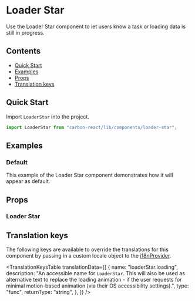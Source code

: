 

<Meta of={LoaderStarStories} />

# Loader Star

Use the Loader Star component to let users know a task or loading data is still in progress.

## Contents

- [Quick Start](#quick-start)
- [Examples](#examples)
- [Props](#props)
- [Translation keys](#translation-keys)

## Quick Start

Import `LoaderStar` into the project.

```javascript
import LoaderStar from "carbon-react/lib/components/loader-star";
```

## Examples

### Default

This example of the Loader Star component demonstrates how it will appear as default.

<Canvas of={LoaderStarStories.Default} />

## Props

### Loader Star

<ArgTypes of={LoaderStarStories} />

## Translation keys

The following keys are available to override the translations for this component by passing in a custom locale object
to the [i18nProvider](../?path=/docs/documentation-i18n--docs).

<TranslationKeysTable
  translationData={[
    {
      name: "loaderStar.loading",
      description:
        "An accessible name for `LoaderStar`. This will also be used as alternative text to replace the loading animation - if the user requests for minimal motion-based animation (via their OS accessibility settings).",
      type: "func",
      returnType: "string",
    },
  ]}
/>
